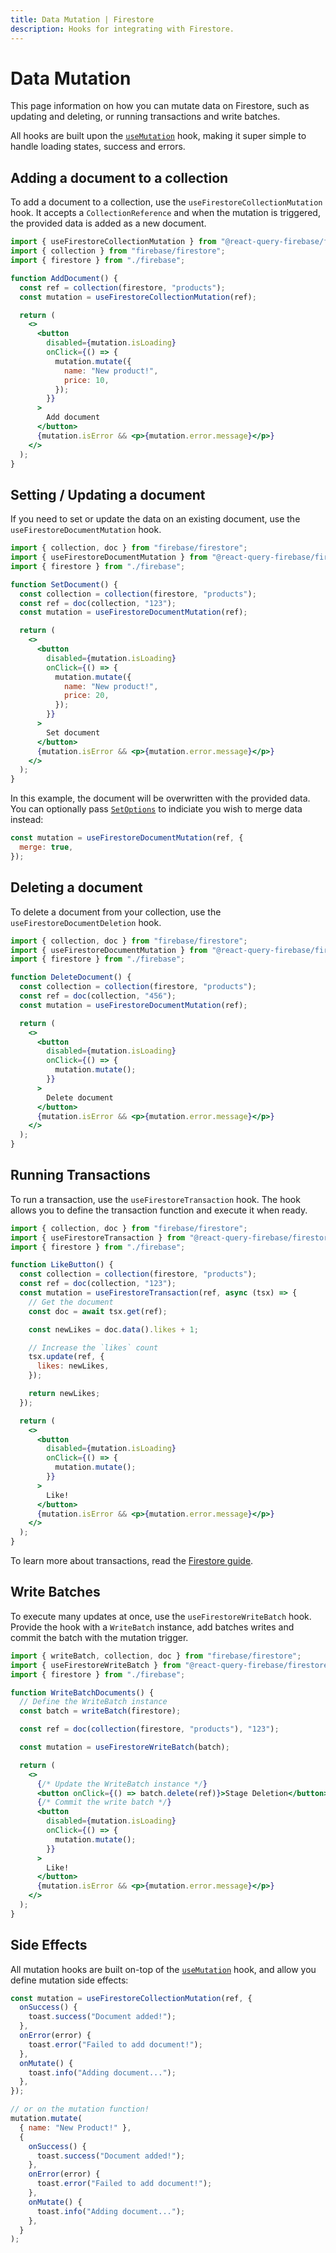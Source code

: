 ```yaml
---
title: Data Mutation | Firestore
description: Hooks for integrating with Firestore.
---
```


# Data Mutation

This page information on how you can mutate data on Firestore, such as
updating and deleting, or running transactions and write batches.

All hooks are built upon the [`useMutation`](https://react-query.tanstack.com/reference/useMutation)
hook, making it super simple to handle loading states, success and errors.

## Adding a document to a collection

To add a document to a collection, use the `useFirestoreCollectionMutation` hook.
It accepts a `CollectionReference` and when the mutation is triggered, the provided
data is added as a new document.

```jsx
import { useFirestoreCollectionMutation } from "@react-query-firebase/firestore";
import { collection } from "firebase/firestore";
import { firestore } from "./firebase";

function AddDocument() {
  const ref = collection(firestore, "products");
  const mutation = useFirestoreCollectionMutation(ref);

  return (
    <>
      <button
        disabled={mutation.isLoading}
        onClick={() => {
          mutation.mutate({
            name: "New product!",
            price: 10,
          });
        }}
      >
        Add document
      </button>
      {mutation.isError && <p>{mutation.error.message}</p>}
    </>
  );
}
```

## Setting / Updating a document

If you need to set or update the data on an existing document, use
the `useFirestoreDocumentMutation` hook.

```jsx
import { collection, doc } from "firebase/firestore";
import { useFirestoreDocumentMutation } from "@react-query-firebase/firestore";
import { firestore } from "./firebase";

function SetDocument() {
  const collection = collection(firestore, "products");
  const ref = doc(collection, "123");
  const mutation = useFirestoreDocumentMutation(ref);

  return (
    <>
      <button
        disabled={mutation.isLoading}
        onClick={() => {
          mutation.mutate({
            name: "New product!",
            price: 20,
          });
        }}
      >
        Set document
      </button>
      {mutation.isError && <p>{mutation.error.message}</p>}
    </>
  );
}
```

In this example, the document will be overwritten with the provided data.
You can optionally pass [`SetOptions`](https://firebase.google.com/docs/reference/js/firestore_.md#setoptions)
to indiciate you wish to merge data instead:

```js
const mutation = useFirestoreDocumentMutation(ref, {
  merge: true,
});
```

## Deleting a document

To delete a document from your collection, use the `useFirestoreDocumentDeletion` hook.

```jsx
import { collection, doc } from "firebase/firestore";
import { useFirestoreDocumentMutation } from "@react-query-firebase/firestore";
import { firestore } from "./firebase";

function DeleteDocument() {
  const collection = collection(firestore, "products");
  const ref = doc(collection, "456");
  const mutation = useFirestoreDocumentMutation(ref);

  return (
    <>
      <button
        disabled={mutation.isLoading}
        onClick={() => {
          mutation.mutate();
        }}
      >
        Delete document
      </button>
      {mutation.isError && <p>{mutation.error.message}</p>}
    </>
  );
}
```

## Running Transactions

To run a transaction, use the `useFirestoreTransaction` hook. The hook
allows you to define the transaction function and execute it when ready.

```jsx
import { collection, doc } from "firebase/firestore";
import { useFirestoreTransaction } from "@react-query-firebase/firestore";
import { firestore } from "./firebase";

function LikeButton() {
  const collection = collection(firestore, "products");
  const ref = doc(collection, "123");
  const mutation = useFirestoreTransaction(ref, async (tsx) => {
    // Get the document
    const doc = await tsx.get(ref);

    const newLikes = doc.data().likes + 1;

    // Increase the `likes` count
    tsx.update(ref, {
      likes: newLikes,
    });

    return newLikes;
  });

  return (
    <>
      <button
        disabled={mutation.isLoading}
        onClick={() => {
          mutation.mutate();
        }}
      >
        Like!
      </button>
      {mutation.isError && <p>{mutation.error.message}</p>}
    </>
  );
}
```

To learn more about transactions, read the [Firestore guide](https://firebase.google.com/docs/firestore/manage-data/transactions#transactions).

## Write Batches

To execute many updates at once, use the `useFirestoreWriteBatch` hook.
Provide the hook with a `WriteBatch` instance, add batches writes and commit
the batch with the mutation trigger.

```jsx
import { writeBatch, collection, doc } from "firebase/firestore";
import { useFirestoreWriteBatch } from "@react-query-firebase/firestore";
import { firestore } from "./firebase";

function WriteBatchDocuments() {
  // Define the WriteBatch instance
  const batch = writeBatch(firestore);

  const ref = doc(collection(firestore, "products"), "123");

  const mutation = useFirestoreWriteBatch(batch);

  return (
    <>
      {/* Update the WriteBatch instance */}
      <button onClick={() => batch.delete(ref)}>Stage Deletion</button>
      {/* Commit the write batch */}
      <button
        disabled={mutation.isLoading}
        onClick={() => {
          mutation.mutate();
        }}
      >
        Like!
      </button>
      {mutation.isError && <p>{mutation.error.message}</p>}
    </>
  );
}
```

## Side Effects

All mutation hooks are built on-top of the [`useMutation`](https://react-query.tanstack.com/reference/useMutation) hook,
and allow you define mutation side effects:

```js
const mutation = useFirestoreCollectionMutation(ref, {
  onSuccess() {
    toast.success("Document added!");
  },
  onError(error) {
    toast.error("Failed to add document!");
  },
  onMutate() {
    toast.info("Adding document...");
  },
});

// or on the mutation function!
mutation.mutate(
  { name: "New Product!" },
  {
    onSuccess() {
      toast.success("Document added!");
    },
    onError(error) {
      toast.error("Failed to add document!");
    },
    onMutate() {
      toast.info("Adding document...");
    },
  }
);
```
